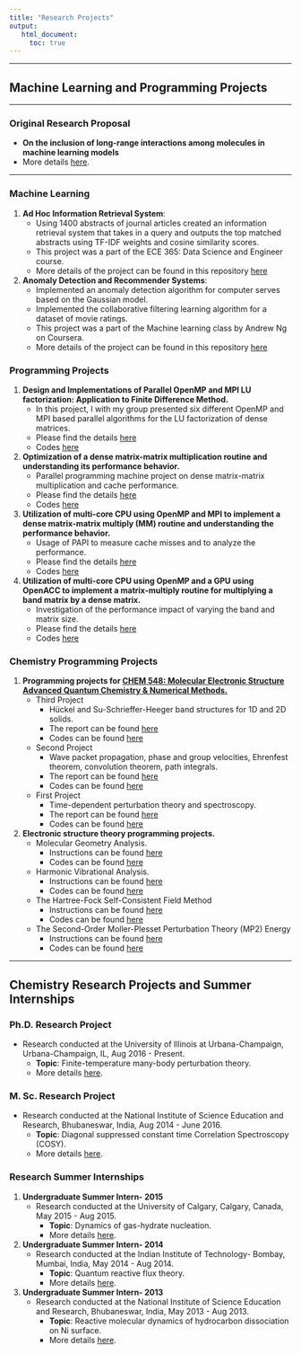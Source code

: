 ```yaml
---
title: "Research Projects"
output:
   html_document:
     toc: true
---
```


***
## **Machine Learning and Programming Projects**
***
### Original Research Proposal
  - **On the inclusion of long-range interactions among molecules in machine learning models**
  - More details [here](https://punitjha.github.io/orp_project.html).

***

### Machine Learning

1. **Ad Hoc Information Retrieval System**: 
    - Using 1400 abstracts of journal articles created an information retrieval system that takes in a query and outputs the top matched abstracts using TF-IDF weights and cosine similarity scores.
    - This project was a part of the ECE 365: Data Science and Engineer course.
    - More details of the project can be found in this repository [here](https://github.com/punitjha/ECE365-Data_Science_and_Engineering/tree/master/NLP_Lab5)

2. **Anomaly Detection and Recommender Systems**:
    - Implemented an anomaly detection algorithm for computer serves  based on the Gaussian model.
    - Implemented the collaborative filtering learning algorithm for a dataset of movie ratings.
     - This project was a part of the Machine learning class by Andrew Ng on Coursera.
    - More details of the project can be found in this repository [here](https://github.com/punitjha/Machine_Learning_Coursera/tree/master/machine-learning-ex8)

    
<!-- ### Natural Language Processing Projects -->


<!-- ### Text Analysis Projects -->
    
    
    
    
### Programming Projects


1.  **Design and Implementations of Parallel OpenMP and MPI LU factorization: Application to Finite Difference Method.**
     - In this project, I with my group presented  six different OpenMP and
MPI based parallel algorithms for the LU factorization of dense matrices.
     - Please find the details [here](https://drive.google.com/file/d/1I17RTZGtopQQOAkk9z2MUyQEGYWmYsRN/view?usp=sharing)
     - Codes [here](https://github.com/punitjha/CS_420_Project)
2. **Optimization of a dense matrix-matrix multiplication routine and understanding its performance behavior.** 
   - Parallel programming machine project on dense matrix-matrix multiplication and cache performance.
   - Please find the details [here](https://drive.google.com/file/d/1IvqxqR6E6_CINKB8OunAmBpQvYcb_nPo/view?usp=sharing)
   - Codes [here](https://github.com/punitjha/CS_420_MPs)

3. **Utilization of  multi-core CPU using OpenMP and MPI to implement a dense matrix-matrix multiply (MM) routine and understanding the performance behavior.**
    - Usage of PAPI to measure cache misses and to analyze the performance.
    - Please find the details [here](https://drive.google.com/file/d/1yYzdTwtnV8-4xoFCRmFnWe275Ny0dOx9/view?usp=sharing)
    - Codes [here](https://github.com/punitjha/CS_420_MPs)




4. **Utilization of  multi-core CPU using OpenMP and a GPU using OpenACC to implement a matrix-multiply routine for multiplying a band matrix by a dense matrix.**
   - Investigation of the performance impact of varying the band and matrix size.
   - Please find the details [here](https://drive.google.com/file/d/1Pb781ThU_9EG2uDTm1NB4uaETlWU7GH4/view?usp=sharing)
   - Codes [here](https://github.com/punitjha/CS_420_MPs)


### Chemistry Programming Projects

1. **Programming projects for [CHEM 548: Molecular Electronic Structure Advanced Quantum Chemistry & Numerical Methods.](http://faculty.scs.illinois.edu/hirata/education.html)**
   - Third Project
     - Hückel and Su-Schrieffer-Heeger band structures for 1D and 2D solids.
     - The report can be found [here](https://drive.google.com/file/d/13CjQVDkpwSTJEk4sAuKDva8kw8z89CHt/view?usp=sharing)
     - Codes can be found [here](https://github.com/punitjha/CHEM_548_Project_3)
   - Second Project
     - Wave packet propagation, phase and group velocities, Ehrenfest theorem, convolution theorem, path integrals.
     - The report can be found [here](https://drive.google.com/file/d/1_XcSwoqlycy-i354jd4TW_kfLtEWTs8P/view?usp=sharing)
     - Codes can be found [here](https://github.com/punitjha/CHEM_548_Project_2)
   - First Project
     - Time-dependent perturbation theory and spectroscopy.
     - The report can be found [here](https://drive.google.com/file/d/1zz3pD4KzFYVm5nen6yhf8u-hqnGXjfF5/view?usp=sharing)
     - Codes can be found [here](https://github.com/punitjha/CHEM_548_Project_1)

2. **Electronic structure theory programming projects. ** 
   - Molecular Geometry Analysis.
     - Instructions  can be found  [here](https://drive.google.com/file/d/1ucsnJL2St-DKmW5cs6o_3M0TKxbly09p/view?usp=sharing)
     - Codes can be found [here](https://github.com/punitjha/Crawdad_Project_4)
   - Harmonic Vibrational Analysis.
     - Instructions  can be found  [here](https://drive.google.com/file/d/1rTu-TCD8vZMX0CsE9NFp1brANDxAqt5x/view?usp=sharing)
     - Codes can be found [here](https://github.com/punitjha/Crawdad_Project_3)
   - The Hartree-Fock Self-Consistent Field Method
     - Instructions  can be found  [here](https://drive.google.com/file/d/1sIRmEjvBEmPc7N1bsYVXyuu1kVwnSsYz/view?usp=sharing)
     - Codes can be found [here](https://github.com/punitjha/Crawdad_Project_2)
   - The Second-Order Moller-Plesset Perturbation Theory (MP2) Energy
     - Instructions  can be found  [here](https://drive.google.com/file/d/1zDiOA2GHTFlNxmCZSjk4dJDEQ-xe4-4x/view?usp=sharing)
     - Codes can be found [here](https://github.com/punitjha/Crawdad_Project_1)




***
## **Chemistry Research Projects and Summer Internships**
### Ph.D. Research Project 
  - Research conducted at the University of Illinois at Urbana-Champaign, Urbana-Champaign, IL, Aug 2016 - Present. 
     - **Topic**: Finite-temperature many-body perturbation theory.
     - More details [here](https://punitjha.github.io/phd_project.html).
    

    
      
### M. Sc. Research Project
- Research conducted at the National Institute of Science Education and Research, Bhubaneswar, India, Aug 2014 - June 2016.
    - **Topic**: Diagonal suppressed constant time Correlation Spectroscopy (COSY).
    - More details [here](https://punitjha.github.io/msc_project.html). 

### Research Summer Internships
1. **Undergraduate Summer Intern- 2015**
    - Research conducted at the University of Calgary, Calgary, Canada, May 2015 - Aug 2015.
       - **Topic**: Dynamics of gas-hydrate nucleation.
       -  More details [here](https://punitjha.github.io/calgary.html).
  
2. **Undergraduate Summer Intern- 2014**
     - Research conducted at the Indian Institute of Technology- Bombay, Mumbai, India, May 2014 - Aug 2014.
        - **Topic**: Quantum reactive flux theory.
        - More details [here](https://punitjha.github.io/iit_b.html).
         
      
3.  **Undergraduate Summer Intern- 2013** 
     - Research conducted at the National Institute of Science Education and Research, Bhubaneswar, India, May 2013 - Aug 2013.
         - **Topic**: Reactive molecular dynamics of hydrocarbon dissociation on Ni surface.
         - More details [here](https://punitjha.github.io/niser_summer.html).
    
  <!--   - Reactive molecular dynamics of hydrocarbon dissociation on Ni surface: Carried out reactive dynamics simulations of the adsorption and decomposition of CH\textsubscript{4} molecules interacting with a Ni(100) surface. Studied the temperature dependence of chemisorption of CH\textsubscript{4} by breakage of C-H bonds that leads to the formation of CH\textsubscript{3} and H radical on a Ni(100) surface. -->
  <!-- - **Skills Acquired:** -->
  <!--         Learned rogramming in FORTRAN 90 and how to carry out quantum mechanical simulations using ReaxFF. -->
             
             
             
<!--     - Finite-temperature many-body perturbation theory (FT-MBPT): FT-MBPT is a theory to calculate the thermodynamic parameters of the grand canonical system at a given temperature.  -->
  <!--     - I implemented the $\lambda$-variation method to  calculate the $n$th-order corrections to grand potential and internal energy using the FT-MBPT formalism which showed it is mathematically inconsistent and does not conserve charge.  -->
  <!--     - Derived the correct analytic formulas for FT-MBPT using another ansatz wherein charge was conserved. -->
  <!--     Implemented the FT-MBPT in a canonical ensemble and derived semi-analytic formulas. -->
  <!-- - **Original Research Proposal (ORP)** -->
  <!--       - Developed an ORP on the problem of inclusion of long-range (electrostatic) interactions in machine learning algorithms. Analyzed different neural network schemes,            especially deep high-dimensional neural networks (HDNNs), and whether they can efficiently learn and predict molecular charges learned from various charge partitioning schemes. -->
  <!--     - Studied different charge partitioning schemes like Hirshfeld, Charge Model 5, Merz-Singh-Kollman, and Natural Bonding Orbital methods used in molecular dynamics              simulations. -->
  <!--     - Proposed modifications to mathematical formulation and structure of HDNNs to be able to better predict  molecular charges, computational cost for implementing the            project, potential  setbacks, and alternate plans for the project. -->
  <!-- - **Skills Acquired:** -->
  <!--         Acquired knowledge of \textit{ab initio} and DFT electronic structure methods. Learned about machine learning algorithms. Learned to program in Python and enhanced           my programming skills in C++ and FORTRAN. -->

  <!-- ---     -->
  
  
  
  
  
  <!--   - Diagonal suppressed constant time Correlation Spectroscopy (COSY): Worked on a novel NMR pulse sequence to achieve diagonal suppressed COSY (correlation spectroscopy) spectra with high sensitivity and absorptive cross peak line-shapes.              -->
  <!--   - Carried out simulations and  product operator  calculations for 2, 3, and 4 spin systems using the novel NMR pulse sequence. -->
  <!--   - Implemented various optimization strategies for the pulse sequence that included the addition of water suppression module, removing axial and multiple quantum peaks by using gradient fields, etc.  -->
  <!-- - **Skills Acquired:** -->
  <!--         Acquired programming skills to program in the TopSpin 2.1 programming language and  learned to how to perform 1D, 2D NMR experiments on a 400 MHz spectrometer. -->

  <!-- ---     -->
  
  
   <!-- - Quantum reactive flux theory: Studied the quantum analog of classical non-Markovian Kramers' equation and the phase space distribution function formulation of the method of reactive flux in the memory friction regime. Analyzed quantum Kramers' equation for energy diffusion and barrier crossing dynamics in the high-friction regime. -->
   <!--  - **Skills Acquired:** -->
   <!--        Acquired skills to use Mathematica for solving integrals and numerical analysis. Learned mathematical methods in physics. -->

   <!--   ---   -->
   
<!--      -->
<!--       - Dynamics of gas-hydrate nucleation: Wrote C++  codes to study the probability distribution of lifetime of gas hydrate cages in the molecular dynamics simulation of  incipient hydrates starting from a CH\textsubscript{4}/H\textsubscript{2}S bubble in liquid H\textsubscript{2}O in a 3D box. -->
<!--       - Studied the effect of the different guest gas molecules on the lifetime of these cages. } -->
<!--   - **Skills Acquired:** -->
<!--           Learned about the object-oriented programming features of C++ and its data structures. I also learned the skills -->
<!-- required to create memory-efficient C++ codes. -->

<!--   ---   -->
  
 